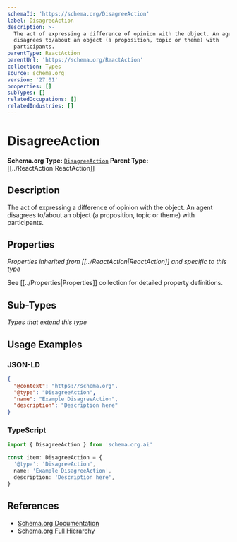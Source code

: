 ```yaml
---
schemaId: 'https://schema.org/DisagreeAction'
label: DisagreeAction
description: >-
  The act of expressing a difference of opinion with the object. An agent
  disagrees to/about an object (a proposition, topic or theme) with
  participants.
parentType: ReactAction
parentUrl: 'https://schema.org/ReactAction'
collection: Types
source: schema.org
version: '27.01'
properties: []
subTypes: []
relatedOccupations: []
relatedIndustries: []
---
```

# DisagreeAction

**Schema.org Type:** [`DisagreeAction`](https://schema.org/DisagreeAction)
**Parent Type:** [[../ReactAction|ReactAction]]

## Description

The act of expressing a difference of opinion with the object. An agent disagrees to/about an object (a proposition, topic or theme) with participants.

## Properties

*Properties inherited from [[../ReactAction|ReactAction]] and specific to this type*

See [[../Properties|Properties]] collection for detailed property definitions.

## Sub-Types

*Types that extend this type*

## Usage Examples

### JSON-LD

```json
{
  "@context": "https://schema.org",
  "@type": "DisagreeAction",
  "name": "Example DisagreeAction",
  "description": "Description here"
}
```

### TypeScript

```typescript
import { DisagreeAction } from 'schema.org.ai'

const item: DisagreeAction = {
  '@type': 'DisagreeAction',
  name: 'Example DisagreeAction',
  description: 'Description here',
}
```

## References

- [Schema.org Documentation](https://schema.org/DisagreeAction)
- [Schema.org Full Hierarchy](https://schema.org/docs/full.html)
